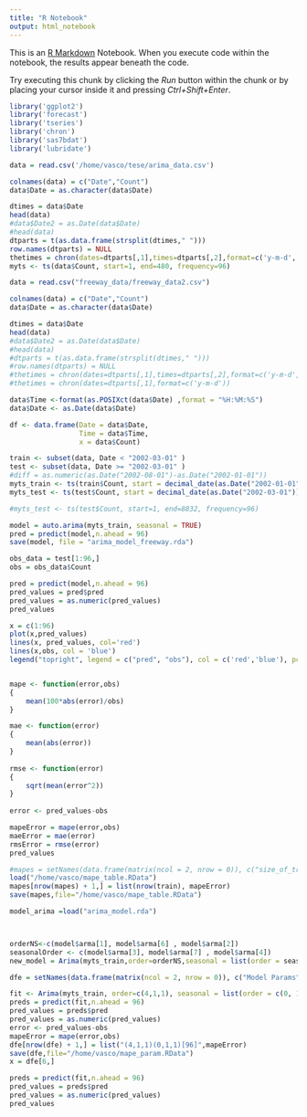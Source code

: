 ```yaml
---
title: "R Notebook"
output: html_notebook
---
```


This is an [R Markdown](http://rmarkdown.rstudio.com) Notebook. When you execute code within the notebook, the results appear beneath the code. 

Try executing this chunk by clicking the *Run* button within the chunk or by placing your cursor inside it and pressing *Ctrl+Shift+Enter*. 

```r
library('ggplot2')
library('forecast')
library('tseries')
library('chron')
library('sas7bdat')
library('lubridate')
```



```r
data = read.csv('/home/vasco/tese/arima_data.csv')

colnames(data) = c("Date","Count")
data$Date = as.character(data$Date)

dtimes = data$Date
head(data)
#data$Date2 = as.Date(data$Date) 
#head(data)
dtparts = t(as.data.frame(strsplit(dtimes," ")))
row.names(dtparts) = NULL
thetimes = chron(dates=dtparts[,1],times=dtparts[,2],format=c('y-m-d','h:m:s'))
myts <- ts(data$Count, start=1, end=480, frequency=96)

```

```r
data = read.csv("freeway_data/freeway_data2.csv")

colnames(data) = c("Date","Count")
data$Date = as.character(data$Date)

dtimes = data$Date
head(data)
#data$Date2 = as.Date(data$Date) 
#head(data)
#dtparts = t(as.data.frame(strsplit(dtimes," ")))
#row.names(dtparts) = NULL
#thetimes = chron(dates=dtparts[,1],times=dtparts[,2],format=c('y-m-d','h:m:s'))
#thetimes = chron(dates=dtparts[,1],format=c('y-m-d'))

data$Time <-format(as.POSIXct(data$Date) ,format = "%H:%M:%S")
data$Date <- as.Date(data$Date)

df <- data.frame(Date = data$Date,
                 Time = data$Time,
                 x = data$Count)

train <- subset(data, Date < "2002-03-01" )
test <- subset(data, Date >= "2002-03-01" )
#diff = as.numeric(as.Date("2002-08-01")-as.Date("2002-01-01"))
myts_train <- ts(train$Count, start = decimal_date(as.Date("2002-01-01")),frequency = 96)
myts_test <- ts(test$Count, start = decimal_date(as.Date("2002-03-01")), frequency = 96)

#myts_test <- ts(test$Count, start=1, end=8832, frequency=96)

```


```r
model = auto.arima(myts_train, seasonal = TRUE)
pred = predict(model,n.ahead = 96)
save(model, file = "arima_model_freeway.rda")

```


```r

obs_data = test[1:96,]
obs = obs_data$Count

pred = predict(model,n.ahead = 96)
pred_values = pred$pred
pred_values = as.numeric(pred_values)
pred_values

x = c(1:96)
plot(x,pred_values)
lines(x, pred_values, col='red')
lines(x,obs, col = 'blue')
legend("topright", legend = c("pred", "obs"), col = c('red','blue'), pch = "-", pt.cex = 5)


mape <- function(error,obs)
{
    mean(100*abs(error)/obs)
}

mae <- function(error)
{
    mean(abs(error))
}
 
rmse <- function(error)
{
    sqrt(mean(error^2))
}
 
error <- pred_values-obs

mapeError = mape(error,obs)
maeError = mae(error)
rmsError = rmse(error)
pred_values

#mapes = setNames(data.frame(matrix(ncol = 2, nrow = 0)), c("size_of_train(days)","mape"))
load("/home/vasco/mape_table.RData")
mapes[nrow(mapes) + 1,] = list(nrow(train), mapeError)
save(mapes,file="/home/vasco/mape_table.RData")
```

```r

model_arima =load("arima_model.rda")



orderNS<-c(model$arma[1], model$arma[6] , model$arma[2])
seasonalOrder <- c(model$arma[3], model$arma[7] , model$arma[4])
new_model = Arima(myts_train,order=orderNS,seasonal = list(order = seasonalOrder,period=96))
```

```r
dfe = setNames(data.frame(matrix(ncol = 2, nrow = 0)), c("Model Params","Mape"))

fit <- Arima(myts_train, order=c(4,1,1), seasonal = list(order = c(0, 1, 1), period = 96))
preds = predict(fit,n.ahead = 96)
pred_values = preds$pred
pred_values = as.numeric(pred_values)
error <- pred_values-obs
mapeError = mape(error,obs)
dfe[nrow(dfe) + 1,] = list("(4,1,1)(0,1,1)[96]",mapeError)
save(dfe,file="/home/vasco/mape_param.RData")
x = dfe[6,]

```

```r
preds = predict(fit,n.ahead = 96)
pred_values = preds$pred
pred_values = as.numeric(pred_values)
pred_values
```

